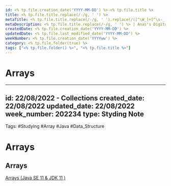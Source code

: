 ```yaml
---
id: <% tp.file.creation_date('YYYY-MM-DD') %>-<% tp.file.title %>
title: <% tp.file.title.replace(/-/g, ' ') %>
metaTitle: <% tp.file.title.replace(/-/g, ' ').replace(/([^\W_]+[^\s-_]+]*) */g, function (txt) {return txt.charAt(0).toUpperCase() + txt.substr(1).toLowerCase();}) %> | Anas's Digital Garden
metaDescription: <% tp.file.title.replace(/-/g, ' ') %> | Anas's Digital Garden
createdDate: <% tp.file.creation_date('YYYY-MM-DD') %>
updatedDate: <% tp.file.last_modified_date('YYYY-MM-DD') %>
weekNumber: <% tp.file.creation_date('YYYYww') %>
category: <% tp.file.folder(true) %>
tags: ["<% tp.file.folder() %>", "<% tp.file.title %>"]
---
```

# Arrays

---
id: 22/08/2022 - Collections
created_date: 22/08/2022
updated_date: 22/08/2022
week_number: 202234
type: Styding Note
---
Tags: #Studying #Array #Java #Data_Structure
# Arrays

## Arrays

[Arrays (Java SE 11 & JDK 11 )](https://docs.oracle.com/en/java/javase/11/docs/api/java.base/java/util/Arrays.html)